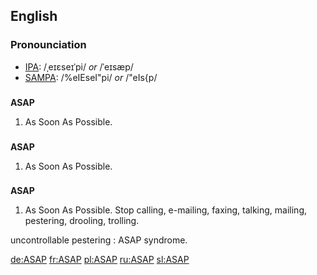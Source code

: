 ==English==

===Pronounciation===
*[[IPA]]: /ˌeɪɛseɪˈpi/ ''or'' /ˈeɪsæp/
*[[SAMPA]]: /%eIEseI"pi/ ''or'' /"eIs{p/

==={{initialism}}===
'''ASAP'''
# As Soon As Possible.

==={{acronym}}===
'''ASAP'''
# As Soon As Possible.

==={{Also used as}}===
'''ASAP'''
# As Soon As Possible. Stop calling, e-mailing, faxing, talking, mailing, pestering, drooling, trolling.
uncontrollable pestering : ASAP syndrome.

[[de:ASAP]]
[[fr:ASAP]]
[[pl:ASAP]]
[[ru:ASAP]]
[[sl:ASAP]]